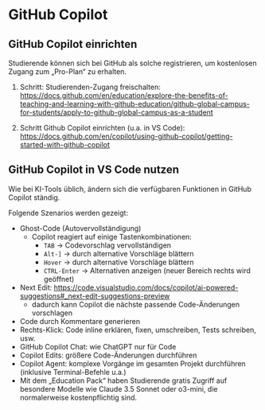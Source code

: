 
# GitHub Copilot

## GitHub Copilot einrichten

Studierende können sich bei GitHub als solche registrieren,
um kostenlosen Zugang zum „Pro-Plan“ zu erhalten.

1. Schritt: Studierenden-Zugang freischalten: https://docs.github.com/en/education/explore-the-benefits-of-teaching-and-learning-with-github-education/github-global-campus-for-students/apply-to-github-global-campus-as-a-student

2. Schritt Github Copilot einrichten (u.a. in VS Code):
https://docs.github.com/en/copilot/using-github-copilot/getting-started-with-github-copilot

## GitHub Copilot in VS Code nutzen

<Callout type="info">
Wie bei KI-Tools üblich, ändern sich die verfügbaren 
Funktionen in GitHub Copilot ständig.
</Callout>

Folgende Szenarios werden gezeigt: 

- Ghost-Code (Autovervollständigung)
  - Copilot reagiert auf einige Tastenkombinationen:
    - `TAB` → Codevorschlag vervollständigen
    - `Alt-]` → durch alternative Vorschläge blättern
    - `Hover` → durch alternative Vorschläge blättern
    - `CTRL-Enter` → Alternativen anzeigen (neuer Bereich rechts wird geöffnet)
- Next Edit: https://code.visualstudio.com/docs/copilot/ai-powered-suggestions#_next-edit-suggestions-preview 
  - dadurch kann Copilot die nächste passende Code-Änderungen vorschlagen
- Code durch Kommentare generieren
- Rechts-Klick: Code inline erklären, fixen, umschreiben, Tests schreiben, usw.
- GitHub Copilot Chat: wie ChatGPT nur für Code
- Copilot Edits: größere Code-Änderungen durchführen
- Copilot Agent: komplexe Vorgänge im gesamten Projekt durchführen (inklusive Terminal-Befehle u.a.)
- Mit dem „Education Pack“ haben Studierende gratis Zugriff auf besondere Modelle wie Claude 3.5 Sonnet oder o3-mini, die normalerweise kostenpflichtig sind.

